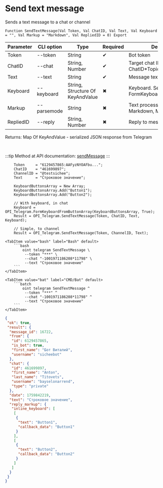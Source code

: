 ﻿---
sidebar_position: 1
description: Send text message and other functions to work with Telegram in the Open Integration Package, a free open-source integration library for 1C:Enterprise 8, OneScript and CLI
keywords: [1C, 1С, 1С:Enterprise, 1С:Enterprise 8.3, API, Integration, Services, Exchange, OneScript, CLI, Telegram]
---


# Send text message
 Sends a text message to a chat or channel



`Function SendTextMessage(Val Token, Val ChatID, Val Text, Val Keyboard = "", Val Markup = "Markdown", Val RepliedID = 0) Export`

  | Parameter | CLI option | Type | Required | Description |
  |-|-|-|-|-|
  | Token | --token | String | &#x2714; | Bot token |
  | ChatID | --chat | String, Number | &#x2714; | Target chat ID or ChatID*TopicID |
  | Text | --text | String | &#x2714; | Message text |
  | Keyboard | --keyboard | String, Structure Of KeyAndValue | &#x2716; | Keyboard. See FormKeyboardFromButtonArray |
  | Markup | --parsemode | String | &#x2716; | Text processing type (HTML, Markdown, MarkdownV2) |
  | RepliedID | --reply | String, Number | &#x2716; | Reply to message ID |

  
  Returns:  Map Of KeyAndValue - serialized JSON response from Telegram

<br/>

:::tip
Method at API documentation: [sendMessage](https://core.telegram.org/bots/api#sendmessage)
:::
<br/>


```bsl title="1C:Enterprise/OneScript code example"
    Token     = "6129457865:AAFyzNYOAFbu...";
    ChatID    = "461699897";
    ChannelID = "@testsichee";
    Text      = "Строковое значение";

    KeyboardButtonsArray = New Array;
    KeyboardButtonsArray.Add("Button1");
    KeyboardButtonsArray.Add("Button2");

    // With keyboard, in chat
    Keyboard = OPI_Telegram.FormKeyboardFromButtonArray(KeyboardButtonsArray, True);
    Result = OPI_Telegram.SendTextMessage(Token, ChatID, Text, Keyboard);

    // Simple, to channel
    Result = OPI_Telegram.SendTextMessage(Token, ChannelID, Text);
```
 

 <Tabs>
  
    <TabItem value="bash" label="Bash" default>
        ```bash
            oint telegram SendTextMessage \
             --token "***" \
             --chat "-1001971186208*11798" \
             --text "Строковое значение"
        ```
    </TabItem>
  
    <TabItem value="bat" label="CMD/Bat" default>
        ```batch
            oint telegram SendTextMessage ^
             --token "***" ^
             --chat "-1001971186208*11798" ^
             --text "Строковое значение"
        ```
    </TabItem>
</Tabs>


```json title="Result"
{
 "ok": true,
 "result": {
  "message_id": 16722,
  "from": {
   "id": 6129457865,
   "is_bot": true,
   "first_name": "Бот Виталий",
   "username": "sicheebot"
  },
  "chat": {
   "id": 461699897,
   "first_name": "Anton",
   "last_name": "Titovets",
   "username": "bayselonarrend",
   "type": "private"
  },
  "date": 1759842219,
  "text": "Строковое значение",
  "reply_markup": {
   "inline_keyboard": [
    [
     {
      "text": "Button1",
      "callback_data": "Button1"
     }
    ],
    [
     {
      "text": "Button2",
      "callback_data": "Button2"
     }
    ]
   ]
  }
 }
}
```
